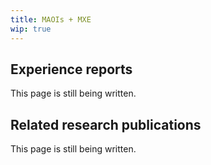 ---
title: MAOIs + MXE
wip: true
---

## Experience reports

This page is still being written.

## Related research publications

This page is still being written.

